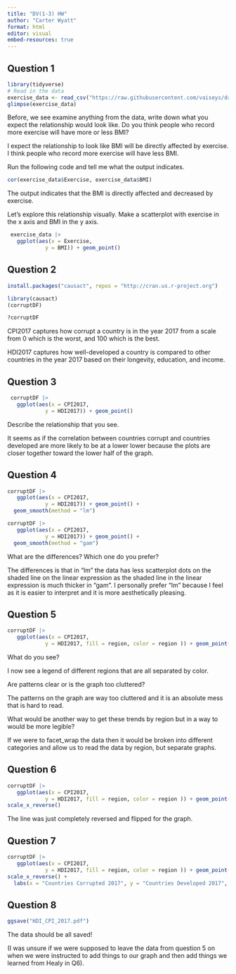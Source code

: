 ```yaml
---
title: "DV(1-3) HW"
author: "Carter Wyatt"
format: html
editor: visual
embed-resources: true
---
```


## Question 1

```r
library(tidyverse)
# Read in the data 
exercise_data <- read_csv("https://raw.githubusercontent.com/vaiseys/dav-course/main/Data/visualize_data.csv")
glimpse(exercise_data)
```

Before, we see examine anything from the data, write down what you expect the relationship would look like. Do you think people who record more exercise will have more or less BMI?

I expect the relationship to look like BMI will be directly affected by exercise. I think people who record more exercise will have less BMI.

Run the following code and tell me what the output indicates.

```r
cor(exercise_data$Exercise, exercise_data$BMI)

```

The output indicates that the BMI is directly affected and decreased by exercise.

Let's explore this relationship visually. Make a scatterplot with exercise in the x axis and BMI in the y axis.

```r
 exercise_data |>
   ggplot(aes(x = Exercise,
            y = BMI)) + geom_point()
```

## Question 2

```r
install.packages("causact", repos = "http://cran.us.r-project.org")
```

```r
library(causact)
(corruptDF)
```

```r
?corruptDF
```

CPI2017 captures how corrupt a country is in the year 2017 from a scale from 0 which is the worst, and 100 which is the best.

HDI2017 captures how well-developed a country is compared to other countries in the year 2017 based on their longevity, education, and income.

## Question 3

```r
 corruptDF |>
   ggplot(aes(x = CPI2017,
            y = HDI2017)) + geom_point()
```

Describe the relationship that you see.

It seems as if the correlation between countries corrupt and countries developed are more likely to be at a lower lower because the plots are closer together toward the lower half of the graph.

## Question 4

```r
corruptDF |>
   ggplot(aes(x = CPI2017,
            y = HDI2017)) + geom_point() +
  geom_smooth(method = "lm")
```

```r
corruptDF |>
   ggplot(aes(x = CPI2017,
            y = HDI2017)) + geom_point() +
  geom_smooth(method = "gam")
```

What are the differences? Which one do you prefer?

The differences is that in "lm" the data has less scatterplot dots on the shaded line on the linear expression as the shaded line in the linear expression is much thicker in "gam". I personally prefer "lm" because I feel as it is easier to interpret and it is more aesthetically pleasing.

## Question 5

```r
corruptDF |>
   ggplot(aes(x = CPI2017,
            y = HDI2017, fill = region, color = region )) + geom_point() + geom_smooth()
```

What do you see?

I now see a legend of different regions that are all separated by color.

Are patterns clear or is the graph too cluttered?

The patterns on the graph are way too cluttered and it is an absolute mess that is hard to read.

What would be another way to get these trends by region but in a way to would be more legible?

If we were to facet_wrap the data then it would be broken into different categories and allow us to read the data by region, but separate graphs.

## Question 6

```r
corruptDF |>
   ggplot(aes(x = CPI2017,
            y = HDI2017, fill = region, color = region )) + geom_point() + geom_smooth() +
scale_x_reverse()
```

The line was just completely reversed and flipped for the graph.

## Question 7

```r
corruptDF |>
   ggplot(aes(x = CPI2017,
            y = HDI2017, fill = region, color = region )) + geom_point() + geom_smooth() +
scale_x_reverse() +
  labs(x = "Countries Corrupted 2017", y = "Countries Developed 2017", title = "Relationship Between HDI and CPI", subtitle = "In 2017", caption = "The data comes from the corruptDF dataset")
```

## Question 8

```r
ggsave("HDI_CPI_2017.pdf")
```

The data should be all saved!

(I was unsure if we were supposed to leave the data from question 5 on when we were instructed to add things to our graph and then add things we learned from Healy in Q6).
